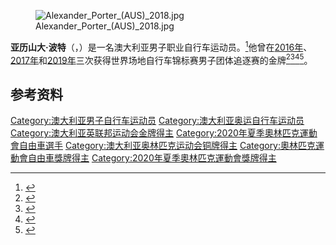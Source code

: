 [[File:Alexander_Porter_(AUS)_2018.jpg|thumb]]

'''亚历山大·波特'''（{{lang-en|Alexander Porter}}，{{bd|1996年|5月13日||}}）是一名澳大利亚男子职业自行车运动员。<ref name="CyclingArchives">{{cite web |url=http://www.cyclingarchives.com/coureurfiche.php?coureurid=97949 |title=Alexander Porter |accessdate=2016-03-02 |work=Cycling Archives |archiveurl=https://web.archive.org/web/20200702131002/http://www.cyclingarchives.com/coureurfiche.php?coureurid=97949 |archivedate=2020-07-02 |dead-url=no }}</ref>他曾在[[2016年世界场地自行车锦标赛|2016年]]、[[2017年世界场地自行车锦标赛|2017年]]和[[2019年世界场地自行车锦标赛|2019年]]三次获得世界场地自行车锦标赛男子团体追逐赛的金牌<ref>{{cite web|url=http://www.tissottiming.com/File/Download?id=00030D0001010463FFFFFFFFFFFFFF02|title=Qualifying results|work=Tissot Timing|date=2016-03-03|accessdate=2020-09-22|archiveurl=https://web.archive.org/web/20160306012543/http://www.tissottiming.com/File/Download?id=00030D0001010463FFFFFFFFFFFFFF02|archivedate=2016-03-06|dead-url=no}}</ref><ref>{{cite web|url=http://www.tissottiming.com/File/Download?id=00030D0001010401FFFFFFFFFFFFFF02|title=Men's team pursuit results|work=Tissot Timing|date=2016-03-03|accessdate=2017-11-29|archiveurl=https://web.archive.org/web/20160307010942/http://www.tissottiming.com/File/Download?id=00030D0001010401FFFFFFFFFFFFFF02|archivedate=2016-03-07|dead-url=no}}</ref><ref>{{cite web |url=http://www.tissottiming.com/File/Download?id=00030E0002010401FFFFFFFFFFFFFF02 |title=Men's team pursuit results |date=2017-04-13 |accessdate=2017-04-13 |work=Tissot Timing |archiveurl=https://web.archive.org/web/20170413235225/http://www.tissottiming.com/File/Download?id=00030E0002010401FFFFFFFFFFFFFF02 |archivedate=2017-04-13 |dead-url=no }}</ref><ref>{{cite web|url=http://www.tissottiming.com/File/0003110102010903FFFFFFFFFFFFFF02|title=Men's team pursuit results|work=Tissot Timing|date=2019-02-28|accessdate=2020-09-22|archiveurl=https://web.archive.org/web/20190228201832/http://www.tissottiming.com/File/0003110102010903FFFFFFFFFFFFFF02|archivedate=2019-02-28|dead-url=no}}</ref>。

==参考资料==
{{reflist}}

{{Authority control}}

{{DEFAULTSORT:Porter, Alexander}}
[[Category:澳大利亚男子自行车运动员|Category:澳大利亚男子自行车运动员]]
[[Category:澳大利亚奥运自行车运动员|Category:澳大利亚奥运自行车运动员]]
[[Category:澳大利亚英联邦运动会金牌得主|Category:澳大利亚英联邦运动会金牌得主]]
[[Category:2020年夏季奧林匹克運動會自由車選手|Category:2020年夏季奧林匹克運動會自由車選手]]
[[Category:澳大利亚奥林匹克运动会铜牌得主|Category:澳大利亚奥林匹克运动会铜牌得主]]
[[Category:奧林匹克運動會自由車獎牌得主|Category:奧林匹克運動會自由車獎牌得主]]
[[Category:2020年夏季奧林匹克運動會獎牌得主|Category:2020年夏季奧林匹克運動會獎牌得主]]